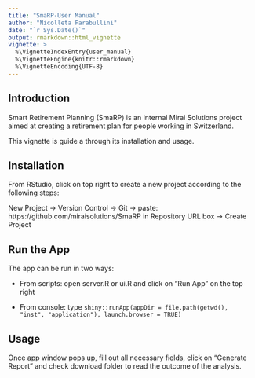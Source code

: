 ```yaml
---
title: "SmaRP-User Manual"
author: "Nicolleta Farabullini"
date: "`r Sys.Date()`"
output: rmarkdown::html_vignette
vignette: >
  %\VignetteIndexEntry{user_manual}
  %\VignetteEngine{knitr::rmarkdown}
  %\VignetteEncoding{UTF-8}
---
```


## Introduction

Smart Retirement Planning (SmaRP) is an internal Mirai Solutions project aimed at creating a retirement plan for people working in Switzerland. 

This vignette is guide a through its installation and usage. 

## Installation

From RStudio, click on top right to create a new project according to the following steps: 

New Project -> Version Control -> Git -> paste: https://github.com/miraisolutions/SmaRP in Repository URL box -> Create Project

## Run the App

The app can be run in two ways: 

- From scripts: open server.R or ui.R and click on "Run App" on the top right

- From console: type `shiny::runApp(appDir = file.path(getwd(), "inst", "application"), launch.browser = TRUE)`
    
## Usage

Once app window pops up, fill out all necessary fields, click on "Generate Report" and check download folder to read the outcome of the analysis.
